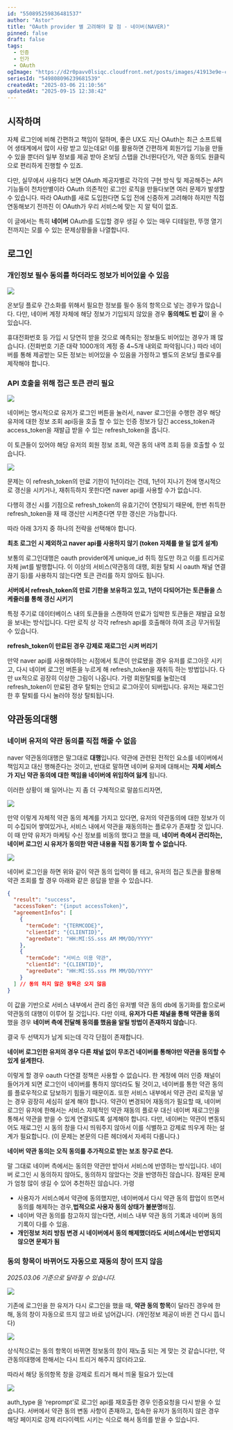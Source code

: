 ```yaml
---
id: "550895259836481537"
author: "Astor"
title: "OAuth provider 별 고려해야 할 점 - 네이버(NAVER)"
pinned: false
draft: false
tags:
  - 인증
  - 인가
  - OAuth
ogImage: "https://d2r0pavv0lsiqc.cloudfront.net/posts/images/41913e9e-ceb7-4ef1-bbff-b8c21979418f.webp"
seriesId: "549808096239681539"
createdAt: "2025-03-06 21:10:56"
updatedAt: "2025-09-15 12:38:42"
---
```


## 시작하며

자체 로그인에 비해 간편하고 책임이 덜하며, 좋은 UX도 지닌 OAuth는 최근 소프트웨어 생태계에서 많이 사랑 받고 있는데요! 이를 활용하면 간편하게 회원가입 기능을 만들 수 있을 뿐더러 일부 정보를 제공 받아 온보딩 스탭을 건너뛴다던가, 약관 동의도 원클릭으로 편리하게 진행할 수 있죠.

다만, 실무에서 사용하다 보면 OAuth 제공자별로 각각의 구현 방식 및 제공해주는 API 기능들이 천차만별이라 OAuth 의존적인 로그인 로직을 만들다보면 여러 문제가 발생할 수 있습니다. 따라 OAuth를 새로 도입한다면 도입 전에 신중하게 고려해야 하지만 직접 연동해보기 전까진 이 OAuth가 우리 서비스에 맞는 지 알 턱이 없죠.

이 글에서는 특히 **네이버** OAuth를 도입할 경우 생길 수 있는 매우 디테일한, 뚜껑 열기 전까지는 모를 수 있는 문제상황들을 나열합니다.&#x20;

## 로그인

### 개인정보 필수 동의를 하더라도 정보가 비어있을 수 있음

![](https://d2r0pavv0lsiqc.cloudfront.net/projects/images/57325aab-8afb-4e45-a455-699206a2f7f7.png)

온보딩 플로우 간소화를 위해서 필요한 정보를 필수 동의 항목으로 넣는 경우가 많습니다. 다만, 네이버 계정 자체에 해당 정보가 기입되지 않았을 경우 **동의해도 빈 값**이 올 수 있습니다.

휴대전화번호 등 가입 시 당연히 받을 것으로 예측되는 정보들도 비어있는 경우가 꽤 많습니다. (전화번호 기준 대략 1000개의 계정 중 4\~5개 내외로 파악됩니다.) 따라 네이버를 통해 제공받는 모든 정보는 비어있을 수 있음을 가정하고 별도의 온보딩 플로우를 제작해야 합니다.

### API 호출을 위해 접근 토큰 관리 필요

![](https://d2r0pavv0lsiqc.cloudfront.net/projects/images/751e5866-beef-45e2-ba4e-23d8fc0c1e00.png)

네이버는 명시적으로 유저가 로그인 버튼을 눌러서, naver 로그인을 수행한 경우 해당 유저에 대한 정보 조회 api등을 호출 할 수 있는 인증 정보가 담긴 access\_token과 access\_token을 재발급 받을 수 있는 refresh\_token을 줍니다.

이 토큰들이 있어야 해당 유저의 회원 정보 조회, 약관 동의 내역 조회 등을 호출할 수 있습니다.

![](https://d2r0pavv0lsiqc.cloudfront.net/projects/images/f2593138-576d-474c-a2c4-436ee2e4ece8.png)

문제는 이 refresh\_token의 만료 기한이 1년이라는 건데, 1년이 지나기 전에 명시적으로 갱신을 시키거나, 재취득하지 못한다면 naver api를 사용할 수가 없습니다.

다행히 갱신 시를 기점으로 refresh\_token의 유효기간이 연장되기 때문에, 한번 취득한 refresh\_token을 재 때 갱신만 시켜준다면 무한 갱신은 가능합니다.

따라 아래 3가지 중 하나의 전략을 선택해야 합니다.

**최초 로그인 시 제외하고 naver api를 사용하지 않기 (token 자체를 쓸 일 없게 설계)**

보통의 로그인대행은 oauth provider에게 unique\_id 취득 정도만 하고 이를 트리거로 자체 jwt를 발행합니다. 이 이상의 서비스(약관동의 대행, 회원 탈퇴 시 oauth 채널 연결 끊기 등)를 사용하지 않는다면 토큰 관리를 하지 않아도 됩니다.

**서버에서 refresh\_token의 만료 기한을 보유하고 있고, 1년이 다되어가는 토큰들을 스케줄러를 통해 갱신 시키기**

특정 주기로 데이터베이스 내의 토큰들을 스캔하여 만료가 임박한 토큰들은 재발급 요청을 보내는 방식입니다. 다만 로직 상 각각 refresh api를 호출해야 하여 조금 무거워질 수 있습니다.

**refresh\_token이 만료된 경우 강제로 재로그인 시켜 버리기**

만약 naver api를 사용해야하는 시점에서 토큰이 만료됐을 경우 유저를 로그아웃 시키고, 다시 네이버 로그인 버튼을 누르게 해 refresh\_token을 재취득 하는 방법입니다.
다만 ux적으로 굉장히 이상한 그림이 나옵니다. 가령 회원탈퇴를 눌렀는데 refresh\_token이 만료된 경우 탈퇴는 안되고 로그아웃이 되버립니다. 유저는 재로그인 한 후 탈퇴를 다시 눌러야 정상 탈퇴됩니다.

## 약관동의대행

### 네이버 유저의 약관 동의를 직접 해줄 수 없음

naver 약관동의대행은 말그대로 **대행**입니다. 약관에 관련된 전적인 요소를 네이버에서 책임지고 대신 행해준다는 것이고, 반대로 말하면 네이버 유저에 대해서는 **자체 서비스가 지닌 약관 동의에 대한 책임을 네이버에 위임하여 잃게** 됩니다.

이러한 상황이 왜 일어나는 지 좀 더 구체적으로 말씀드리자면,

![](https://d2r0pavv0lsiqc.cloudfront.net/projects/images/f81a4a36-7028-4383-bf78-81a91682f3f9.png)

만약 이렇게 자체적 약관 동의 체계를 가지고 있다면, 유저의 약관동의에 대한 정보가 이미 수집되어 쌓여있거나, 서비스 내에서 약관을 재동의하는 플로우가 존재할 것 입니다. 이 때 만약 유저가 마케팅 수신 정보를 비동의 했다고 했을 때, **네이버 측에서 관리하는, 네이버 로그인 시 유저가 동의한 약관 내용을 직접 동기화 할 수 없습니다.**

![](https://d2r0pavv0lsiqc.cloudfront.net/projects/images/6133785b-0719-46bb-b74e-110383b67d02.png)

네이버 로그인을 하면 위와 같이 약관 동의 입력이 뜰 테고, 유저의 접근 토큰을 활용해 약관 조회를 할 경우 아래와 같은 응답을 받을 수 있습니다.

```json
{
  "result": "success",
  "accessToken": "{input accessToken}",
  "agreementInfos": [
    {
      "termCode": "{TERMCODE}",
      "clientId": "{CLIENTID}",
      "agreeDate": "HH:MI:SS.sss AM MM/DD/YYYY"
    },
    {
      "termCode": "서비스 이용 약관",
      "clientId": "{CLIENTID}",
      "agreeDate": "HH:MI:SS.sss PM MM/DD/YYYY"
    }
  ] // 동의 하지 않은 항목은 오지 않음
}
```

이 값을 기반으로 서비스 내부에서 관리 중인 유저별 약관 동의 db에 동기화를 함으로써 약관동의 대행이 이루어 질 것입니다. 다만 이때, **유저가 다른 채널을 통해 약관을 동의** 했을 경우 **네이버 측에 전달해 동의를 했음을 알릴 방법이 존재하지 않습**니다.

결국 두 선택지가 남게 되는데 각각 단점이 존재합니다.

**네이버 로그인한 유저의 경우 다른 채널 없이 무조건 네이버를 통해야만 약관을 동의할 수 있게 설계한다.**

이렇게 할 경우 oauth 다연결 정책은 사용할 수 없습니다. 한 계정에 여러 인증 채널이 들어가게 되면 로그인이 네이버를 통하지 않더라도 될 것이고, 네이버를 통한 약관 동의를 플로우적으로 담보하기 힘들기 때문이죠.
또한 서비스 내부에서 약관 관리 로직을 넣는 경우 굉장히 세심히 설계 해야 합니다. 약관이 변경되어 재동의가 필요할 때, 네이버 로그인 유저에 한해서는 서비스 자체적인 약관 재동의 플로우 대신 네이버 재로그인을 통해서 약관을 받을 수 있게 연결되도록 설계해야 합니다. 다만, 네이버는 약관이 변동되어도 재로그인 시 동의 창을 다시 띄워주지 않아서 이를 식별하고 강제로 띄우게 하는 설계가 필요합니다. (이 문제는 본문의 다른 헤더에서 자세히 다룹니다.)

**네이버 약관 동의는 오직 동의를 추가적으로 받는 보조 창구로 쓴다.**

말 그대로 네이버 측에서는 동의한 약관만 받아서 서비스에 반영하는 방식입니다. 네이버 로그인 시 동의하지 않아도, 동의하지 않았다는 것을 반영하진 않습니다.
잠재된 문제가 엄청 많이 생길 수 있어 추천하진 않습니다. 가령

- 사용자가 서비스에서 약관에 동의했지만, 네이버에서 다시 약관 동의 팝업이 뜨면서 동의를 해제하는 경우,**법적으로 사용자 동의 상태가 불분명**해짐.
- 네이버 약관 동의를 참고하지 않는다면, 서비스 내부 약관 동의 기록과 네이버 동의 기록이 다를 수 있음.
- **개인정보 처리 방침 변경 시 네이버에서 동의 해제했더라도 서비스에서는 반영되지 않으면 문제가 됨**

### 동의 항목이 바뀌어도 자동으로 재동의 창이 뜨지 않음

*2025.03.06 기준으로 달라질 수 있습니다.*

![](https://d2r0pavv0lsiqc.cloudfront.net/projects/images/6133785b-0719-46bb-b74e-110383b67d02.png)

기존에 로그인을 한 유저가 다시 로그인을 했을 때, **약관 동의 항목**이 달라진 경우에 한해, 동의 창이 자동으로 뜨지 않고 바로 넘어갑니다. (개인정보 제공이 바뀐 건 다시 뜹니다)

![](https://d2r0pavv0lsiqc.cloudfront.net/projects/images/bff9b653-d185-4f2c-bdb7-2946a9505de3.png)

상식적으로는 동의 항목이 바뀌면 정보동의 창이 재노출 되는 게 맞는 것 같습니다만, 약관동의대행에 한해서는 다시 트리거 해주지 않더라고요.

따라서 해당 동의항목 창을 강제로 트리거 해서 띄울 필요가 있는데

![](https://d2r0pavv0lsiqc.cloudfront.net/projects/images/baa4288d-de7c-4cee-b310-e5bbade05d10.png)

auth\_type 을 ‘reprompt’로 로그인 api를 재호출한 경우 인증요청을 다시 받을 수 있습니다. 서버에서 약관 동의 변동 사항이 존재하고, 접속한 유저가 동의하지 않은 경우 해당 페이지로 강제 리다이렉트 시키는 식으로 해서 동의를 받을 수 있습니다.